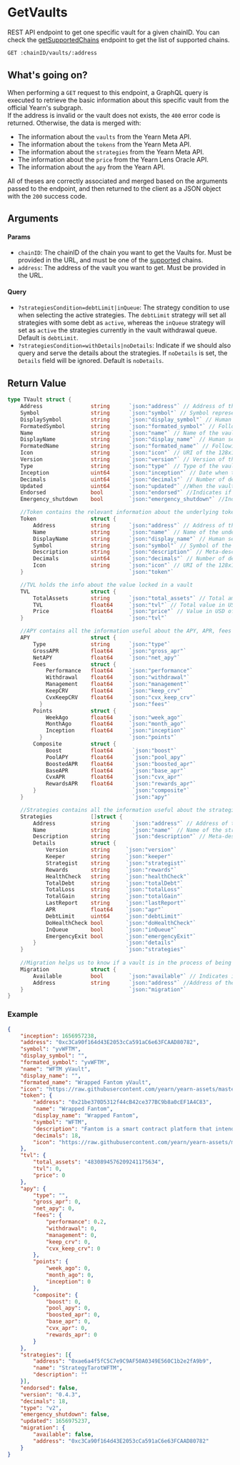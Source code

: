 # GetVaults
REST API endpoint to get one specific vault for a given chainID. You can check the [getSupportedChains](/docs/routes/getSupportedChains) endpoint to get the list of supported chains.

```bash
GET :chainID/vaults/:address
```

## What's going on?
When performing a `GET` request to this endpoint, a GraphQL query is executed to retrieve the basic information about this specific vault from the official Yearn's subgraph.  
If the address is invalid or the vault does not exists, the `400` error code is returned. Otherwise, the data is merged with:
- The information about the `vaults` from the Yearn Meta API.
- The information about the `tokens` from the Yearn Meta API.
- The information about the `strategies` from the Yearn Meta API.
- The information about the `price` from the Yearn Lens Oracle API.
- The information about the `apy` from the Yearn API.

All of theses are correctly associated and merged based on the arguments passed to the endpoint, and then returned to the client as a JSON object with the `200` success code.

## Arguments
#### Params
- `chainID`: The chainID of the chain you want to get the Vaults for. Must be provided in the URL, and must be one of the [supported](/docs/routes/getSupportedChains) chains.
- `address`: The address of the vault you want to get. Must be provided in the URL.

#### Query
- `?strategiesCondition=debtLimit|inQueue`: The strategy condition to use when selecting the active strategies. The `debtLimit` strategy will set all strategies with some debt as `active`, whereas the `inQueue` strategy will set as `active` the strategies currently in the vault withdrawal queue. Default is `debtLimit`.
- `?strategiesCondition=withDetails|noDetails`: Indicate if we should also query and serve the details about the strategies. If `noDetails` is set, the `Details` field will be ignored. Default is `noDetails`.


## Return Value

```go
type TVault struct {
	Address               string      `json:"address"` // Address of the vault on the chain.
	Symbol                string      `json:"symbol"` // Symbol representing the vault.
	DisplaySymbol         string      `json:"display_symbol"` // Human set alias for the symbol.
	FormatedSymbol        string      `json:"formated_symbol"` // Following format: `yv{underlyingTokenSymbol}`
	Name                  string      `json:"name"` // Name of the vault.
	DisplayName           string      `json:"display_name"` // Human set alias for the name of the vault.
	FormatedName          string      `json:"formated_name"` // Following format: `{underlyingTokenName} yVault`.
	Icon                  string      `json:"icon"` // URI of the 128x128 png icon of the vault.
	Version               string      `json:"version"` // Version of the vault.
	Type                  string      `json:"type"` // Type of the vault (only V2 for now).
	Inception             uint64      `json:"inception"` // Date when the vault was created.
	Decimals              uint64      `json:"decimals"` // Number of decimals of the vault token.
	Updated               uint64      `json:"updated"` //When the vault was last updated.
	Endorsed              bool        `json:"endorsed"` //Indicates if the vault is endorsed by Yearn or not
	Emergency_shutdown    bool        `json:"emergency_shutdown"` //Indicates if the vault is currently in emergency shutdown mode.

	//Token contains the relevant information about the underlying token.
	Token                 struct {
		Address           string      `json:"address"` // Address of the underlying token.
		Name              string      `json:"name"` // Name of the underlying token.
		DisplayName       string      `json:"display_name"` // Human set alias for the name of the underlying token.
		Symbol            string      `json:"symbol"` // Symbol of the underlying token.
		Description       string      `json:"description"` // Meta-description for this token, based on Yearn-Meta.
		Decimals          uint64      `json:"decimals"` // Number of decimals of the underlying token.
		Icon              string      `json:"icon"` // URI of the 128x128 png icon of the underlying token.
	}                                 `json:"token"`

	//TVL holds the info about the value locked in a vault
	TVL                   struct {
		TotalAssets       string      `json:"total_assets"` // Total amount of assets in the vault (ex: 120 wETH)
		TVL               float64     `json:"tvl"` // Total value in USD of assets in the vault (ex: 12000$)
		Price             float64     `json:"price"` // Value in USD of 1 unit of asset in the vault (ex: 100$)
	}                                 `json:"tvl"`

	//APY contains all the information useful about the APY, APR, fees and breakdown.
	APY                   struct {
		Type              string      `json:"type"`
		GrossAPR          float64     `json:"gross_apr"`
		NetAPY            float64     `json:"net_apy"`
		Fees              struct {
			Performance   float64     `json:"performance"`
			Withdrawal    float64     `json:"withdrawal"`
			Management    float64     `json:"management"`
			KeepCRV       float64     `json:"keep_crv"`
			CvxKeepCRV    float64     `json:"cvx_keep_crv"`
		  }                           `json:"fees"`
		Points            struct {
			WeekAgo       float64     `json:"week_ago"`
			MonthAgo      float64     `json:"month_ago"`
			Inception     float64     `json:"inception"`
		  }                           `json:"points"`
		Composite         struct {
			Boost         float64      `json:"boost"`
			PoolAPY       float64      `json:"pool_apy"`
			BoostedAPR    float64      `json:"boosted_apr"`
			BaseAPR       float64      `json:"base_apr"`
			CvxAPR        float64      `json:"cvx_apr"`
			RewardsAPR    float64      `json:"rewards_apr"`
		}                              `json:"composite"`
	}                                  `json:"apy"`

	//Strategies contains all the information useful about the strategies currently active in this vault.
	Strategies            []struct {
		Address           string       `json:"address"` // Address of the strategy.
		Name              string       `json:"name"` // Name of the strategy.
		Description       string       `json:"description"` // Meta-description for this strategy, based on Yearn-Meta.
		Details           struct {
			Version       string     `json:"version"`
			Keeper        string     `json:"keeper"`
			Strategist    string     `json:"strategist"`
			Rewards       string     `json:"rewards"`
			HealthCheck   string     `json:"healthCheck"`
			TotalDebt     string     `json:"totalDebt"`
			TotalLoss     string     `json:"totalLoss"`
			TotalGain     string     `json:"totalGain"`
			LastReport    string     `json:"lastReport"`
			APR           float64    `json:"apr"`
			DebtLimit     uint64     `json:"debtLimit"`
			DoHealthCheck bool       `json:"doHealthCheck"`
			InQueue       bool       `json:"inQueue"`
			EmergencyExit bool       `json:"emergencyExit"`
		}                            `json:"details"`
	}                                `json:"strategies"`
	
	//Migration helps us to know if a vault is in the process of being migrated.
	Migration             struct {
		Available         bool        `json:"available"` // Indicates if the vault has an available migration.
		Address           string      `json:"address"` //Address of the new version of this vault.
	}                                 `json:"migration"`
}
```

### Example
```json
{
	"inception": 1656957238,
	"address": "0xc3Ca90f164d43E2053cCa591aC6e63FCAAD80782",
	"symbol": "yvWFTM",
	"display_symbol": "",
	"formated_symbol": "yvWFTM",
	"name": "WFTM yVault",
	"display_name": "",
	"formated_name": "Wrapped Fantom yVault",
	"icon": "https://raw.githubusercontent.com/yearn/yearn-assets/master/icons/multichain-tokens/250/0xc3Ca90f164d43E2053cCa591aC6e63FCAAD80782/logo-128.png",
	"token": {
		"address": "0x21be370D5312f44cB42ce377BC9b8a0cEF1A4C83",
		"name": "Wrapped Fantom",
		"display_name": "Wrapped Fantom",
		"symbol": "WFTM",
		"description": "Fantom is a smart contract platform that intends to solve the scalability issues of existing public distributed ledger technologies. The Fantom platform adopts a new protocol known as the Lachesis Protocol to maintain consensus, which will be integrated into the current Fantom Opera Chain. The aim is to allow applications built on top of the Fantom Opera Chain to enjoy instant transactions and near zero transaction costs for all users. To convert your FTM to WFTM, you can easily swap at [Sushi](https://app.sushi.com/swap).",
		"decimals": 18,
		"icon": "https://raw.githubusercontent.com/yearn/yearn-assets/master/icons/multichain-tokens/250/0x21be370D5312f44cB42ce377BC9b8a0cEF1A4C83/logo-128.png"
	},
	"tvl": {
		"total_assets": "4830894576209241175634",
		"tvl": 0,
		"price": 0
	},
	"apy": {
		"type": "",
		"gross_apr": 0,
		"net_apy": 0,
		"fees": {
			"performance": 0.2,
			"withdrawal": 0,
			"management": 0,
			"keep_crv": 0,
			"cvx_keep_crv": 0
		},
		"points": {
			"week_ago": 0,
			"month_ago": 0,
			"inception": 0
		},
		"composite": {
			"boost": 0,
			"pool_apy": 0,
			"boosted_apr": 0,
			"base_apr": 0,
			"cvx_apr": 0,
			"rewards_apr": 0
		}
	},
	"strategies": [{
		"address": "0xae6a4f5fC5C7e9C9AF50A0349E560C1b2e2fA9b9",
		"name": "StrategyTarotWFTM",
		"description": ""
	}],
	"endorsed": false,
	"version": "0.4.3",
	"decimals": 18,
	"type": "v2",
	"emergency_shutdown": false,
	"updated": 1656975237,
	"migration": {
		"available": false,
		"address": "0xc3Ca90f164d43E2053cCa591aC6e63FCAAD80782"
	}
}
```
